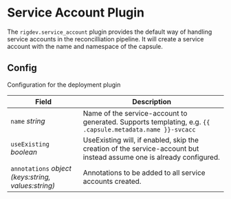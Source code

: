 # Service Account Plugin
The `rigdev.service_account` plugin provides the default way of handling service accounts in the reconcilliation pipeline. It will create a service account with the name and namespace of the capsule.

## Config



Configuration for the deployment plugin

| Field | Description |
| --- | --- |
| `name` _string_ | Name of the service-account to generated. Supports templating, e.g. `{{ .capsule.metadata.name }}-svcacc` |
| `useExisting` _boolean_ | UseExisting will, if enabled, skip the creation of the service-account but instead assume one is already configured. |
| `annotations` _object (keys:string, values:string)_ | Annotations to be added to all service accounts created. |



